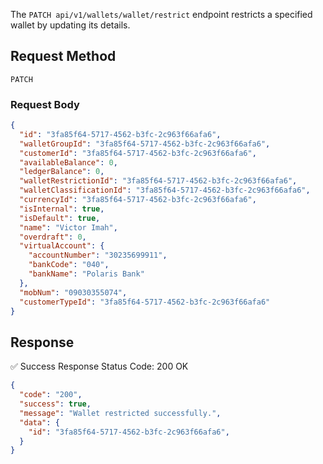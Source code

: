 The `PATCH api/v1/wallets/wallet/restrict` endpoint restricts a specified wallet by updating its details.

## Request Method
`PATCH`

### Request Body

```json
{
  "id": "3fa85f64-5717-4562-b3fc-2c963f66afa6",
  "walletGroupId": "3fa85f64-5717-4562-b3fc-2c963f66afa6",
  "customerId": "3fa85f64-5717-4562-b3fc-2c963f66afa6",
  "availableBalance": 0,
  "ledgerBalance": 0,
  "walletRestrictionId": "3fa85f64-5717-4562-b3fc-2c963f66afa6",
  "walletClassificationId": "3fa85f64-5717-4562-b3fc-2c963f66afa6",
  "currencyId": "3fa85f64-5717-4562-b3fc-2c963f66afa6",
  "isInternal": true,
  "isDefault": true,
  "name": "Victor Imah",
  "overdraft": 0,
  "virtualAccount": {
    "accountNumber": "30235699911",
    "bankCode": "040",
    "bankName": "Polaris Bank"
  },
  "mobNum": "09030355074",
  "customerTypeId": "3fa85f64-5717-4562-b3fc-2c963f66afa6"
}
```

## Response

✅ Success Response
Status Code: 200 OK

```json
{
  "code": "200",
  "success": true,
  "message": "Wallet restricted successfully.",
  "data": {
    "id": "3fa85f64-5717-4562-b3fc-2c963f66afa6",
  }
}
```

